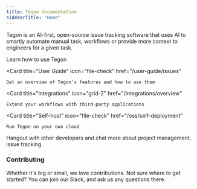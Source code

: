 ```yaml
---
title: Tegon documentation
sidebarTitle: "Home"
---
```


Tegon is an AI-first, open-source issue tracking software that uses AI to smartly automate manual task, workflows or provide more context to engineers for a given task.

<CardGroup cols={2}>
  <Card
    title="Getting started"
    icon="play"
    href="/quickstart"
  >
    Learn how to use Tegon
  </Card>

  <Card
    title="User Guide"
    icon="file-check"
    href="/user-guide/issues"
  >
    Get an overview of Tegon's features and how to use them
  </Card>

  <Card
    title="Integrations"
    icon="grid-2"
    href="/integrations/overview"
  >
    Extend your workflows with third-party applications
  </Card>

  <Card
    title="Self-host"
    icon="file-check"
    href="/oss/self-deployment"
  >
    Run Tegon on your own cloud
 
  </Card>
    <Card
    title="Community"
    icon="slack"
    href="https://join.slack.com/t/tegoncommunity/shared_invite/zt-2jvar8p1x-9wqFTL9PP5ICImb76qcjEA"
  >
    Hangout with other developers and chat more about project management, issue tracking
  </Card>
</CardGroup>

### Contributing
Whether it's big or small, we love contributions. Not sure where to get started? You can join our Slack, and ask us any questions there.

